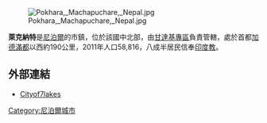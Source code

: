 [[Image:Pokhara,_Machapuchare,_Nepal.jpg|thumb]]

'''萊克納特'''是[[尼泊爾|尼泊爾]]的市鎮，位於該國中北部，由[[甘達基專區|甘達基專區]]負責管轄，處於首都[[加德滿都|加德滿都]]以西約190公里，2011年人口58,816，八成半居民信奉[[印度教|印度教]]。

{{coord|28|20|N|84|00|E|source:kolossus-plwiki|display=title}}

==外部連結==
*[http://www.cityof7lakes.com.np Cityof7lakes] {{Wayback|url=http://www.cityof7lakes.com.np/ |date=20200204053514 }}

{{Nepal-geo-stub}}
[[Category:尼泊爾城市|Category:尼泊爾城市]]
